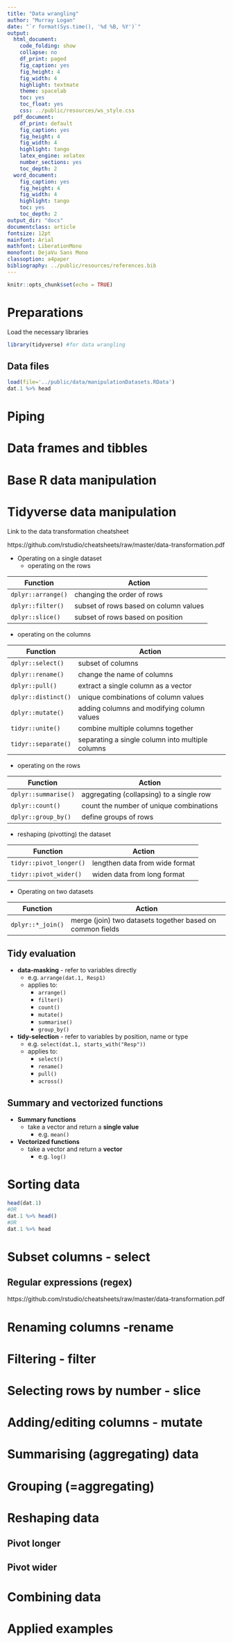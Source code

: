 ```yaml
---
title: "Data wrangling"
author: "Murray Logan"
date: "`r format(Sys.time(), '%d %B, %Y')`"
output:
  html_document:
    code_folding: show
    collapse: no
    df_print: paged
    fig_caption: yes
    fig_height: 4
    fig_width: 4
    highlight: textmate
    theme: spacelab
    toc: yes
    toc_float: yes
    css: ../public/resources/ws_style.css
  pdf_document:
    df_print: default
    fig_caption: yes
    fig_height: 4
    fig_width: 4
    highlight: tango
    latex_engine: xelatex
    number_sections: yes
    toc_depth: 2
  word_document:
    fig_caption: yes
    fig_height: 4
    fig_width: 4
    highlight: tango
    toc: yes
    toc_depth: 2
output_dir: "docs"
documentclass: article
fontsize: 12pt
mainfont: Arial
mathfont: LiberationMono
monofont: DejaVu Sans Mono
classoption: a4paper
bibliography: ../public/resources/references.bib
---
```


```r
knitr::opts_chunk$set(echo = TRUE)
```
        
# Preparations
         
Load the necessary libraries
    
```r
library(tidyverse) #for data wrangling
```
   
## Data files
 
```r
load(file='../public/data/manipulationDatasets.RData')
dat.1 %>% head
```


# Piping

# Data frames and tibbles


# Base R data manipulation

# Tidyverse data manipulation

Link to the data transformation cheatsheet 

https://github.com/rstudio/cheatsheets/raw/master/data-transformation.pdf


- Operating on a single dataset
  - operating on the rows

| Function           | Action                                |
|--------------------|---------------------------------------|
| `dplyr::arrange()` | changing the order of rows            |
| `dplyr::filter()`  | subset of rows based on column values |
| `dplyr::slice()`   | subset of rows based on position      |

  - operating on the columns

| Function             | Action                                           |
|----------------------|--------------------------------------------------|
| `dplyr::select()`    | subset of columns                                |
| `dplyr::rename()`    | change the name of columns                       |
| `dplyr::pull()`      | extract a single column as a vector              |
| `dplyr::distinct()`  | unique combinations of column values             |
| `dplyr::mutate()`    | adding columns and modifying column values       |
| `tidyr::unite()`     | combine multiple columns together                |
| `tidyr::separate()`  | separating a single column into multiple columns |

  - operating on the rows

| Function             | Action                                   |
|----------------------|------------------------------------------|
| `dplyr::summarise()` | aggregating (collapsing) to a single row |
| `dplyr::count()`     | count the number of unique combinations  |
| `dplyr::group_by()`  | define groups of rows                    |

  - reshaping (pivotting) the dataset

| Function                | Action                         |
|-------------------------|--------------------------------|
| `tidyr::pivot_longer()` | lengthen data from wide format |
| `tidyr::pivot_wider()`  | widen data from long format    |

- Operating on two datasets

| Function          | Action                                                    |
|-------------------|-----------------------------------------------------------|
| `dplyr::*_join()` | merge (join) two datasets together based on common fields |


## Tidy evaluation

- **data-masking** - refer to variables directly
    - e.g. `arrange(dat.1, Resp1)`
    - applies to:
         - `arrange()`
         - `filter()`
         - `count()`
         - `mutate()`
         - `summarise()`
         - `group_by()`
- **tidy-selection** - refer to variables by position, name or type
    - e.g. `select(dat.1, starts_with("Resp"))`
    - applies to:
         - `select()`
         - `rename()`
         - `pull()`
         - `across()`

## Summary and vectorized functions

- **Summary functions**
  - take a vector and return a **single value**
     - e.g. `mean()`

- **Vectorized functions**
  - take a vector and return a **vector**
     - e.g. `log()`



Sorting data
================
```r
head(dat.1)
#OR
dat.1 %>% head()
#OR
dat.1 %>% head
```

Subset columns - select
=========================

## Regular expressions (regex)

https://github.com/rstudio/cheatsheets/raw/master/data-transformation.pdf

Renaming columns -rename
========================

Filtering - filter
====================

Selecting rows by number - slice
=================================


Adding/editing columns - mutate
===========================


Summarising (aggregating) data
=================================


Grouping (=aggregating)
=========================

Reshaping data
=================

## Pivot longer

## Pivot wider

Combining data
=================

Applied examples
===================
